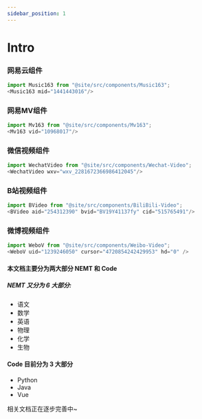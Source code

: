 ```yaml
---
sidebar_position: 1
---
```


# Intro

### 网易云组件

```js
import Music163 from "@site/src/components/Music163";
<Music163 mid="1441443016"/>
```

<Music163 mid="1441443016"/>

### 网易MV组件

```js
import Mv163 from "@site/src/components/Mv163";
<Mv163 vid="10968017"/>
```

<Mv163 vid="10968017"/>

### 微信视频组件

```js
import WechatVideo from "@site/src/components/Wechat-Video";
<WechatVideo wxv="wxv_2281672366986412045"/>
```

<WechatVideo wxv="wxv_2281672366986412045"/>

### B站视频组件

```js
import BVideo from "@site/src/components/BiliBili-Video";
<BVideo aid="254312390" bvid="BV19Y41137fy" cid="515765491"/>
```

<BVideo aid="254312390" bvid="BV19Y41137fy" cid="515765491"/>

### 微博视频组件

```js
import WeboV from "@site/src/components/Weibo-Video";
<WeboV uid="1239246050" cursor="4720854242429953" hd="0" />
```

<WeboV uid="1239246050" cursor="4720854242429953" hd="0" />

#### 本文档主要分为两大部分 NEMT 和 Code 

##### NEMT 又分为 6 大部分:

- 语文
- 数学
- 英语
- 物理
- 化学
- 生物

#### Code 目前分为 3 大部分

- Python
- Java
- Vue

相关文档正在逐步完善中~